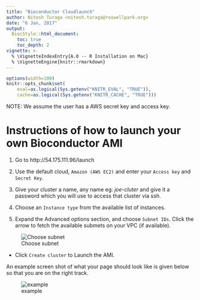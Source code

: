```yaml
---
title: "Bioconductor Cloudlaunch"
author: Nitesh Turaga <nitesh.turaga@roswellpark.org>
date: "6 Jan, 2017"
output:
  BiocStyle::html_document:
    toc: true
    toc_depth: 2
vignette: >
  % \VignetteIndexEntry{A.0 -- R Installation on Mac}
  % \VignetteEngine{knitr::rmarkdown}
---
```


```r
options(width=100)
knitr::opts_chunk$set(
    eval=as.logical(Sys.getenv("KNITR_EVAL", "TRUE")),
    cache=as.logical(Sys.getenv("KNITR_CACHE", "TRUE")))
```


NOTE: We assume the user has a AWS secret key and access key.

# Instructions of how to launch your own Bioconductor AMI

1. Go to http://54.175.111.96/launch

2. Use the default cloud, `Amazon (AWS EC2)` and enter your `Access key` and `Secret Key`.

3. Give your cluster a name, any name  eg: *joe-cluter* and give it a password which you will use to access that cluster via ssh.

4. Choose an `Instance type` from the available list of instances.

5. Expand the Advanced options section, and choose `Subnet IDs`. Click the arrow to fetch the available submets on your VPC (if available).

![Choose subnet](./subnet_image.png)

* Click `Create cluster` to Launch the AMI.


An example screen shot of what your page should look like is given below so that you are on the right track.

![example](./example.png)




